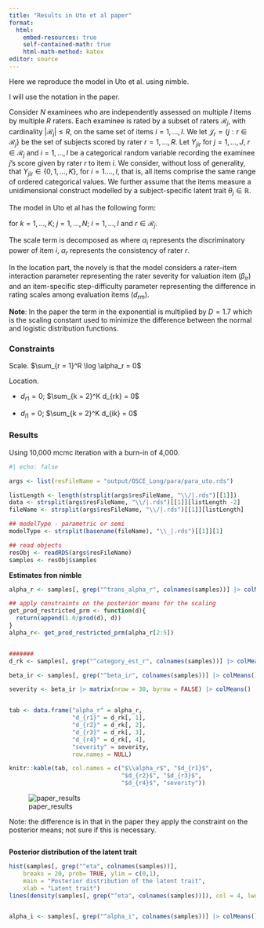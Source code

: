 ```yaml
---
title: "Results in Uto et al paper"
format: 
  html:
    embed-resources: true
    self-contained-math: true
    html-math-method: katex
editor: source
---
```


Here we reproduce the model in Uto et al. using nimble. 

I will use the notation in the paper. 

Consider $N$ examinees who are independently assessed on multiple $I$ items by multiple $R$ raters. Each examinee is rated by a subset of raters $\mathcal{R}_j$, with cardinality $|\mathcal{R}_j|\leq R$, on the same set of items $i=1,\dots, I$.
We let $\mathcal{J}_r = \{ j: r \in \mathcal{R}_j\}$ be the set of subjects scored by rater $r=1,\dots, R$. Let $Y_{jir}$ for $j=1,\dots,J$, $r \in \mathcal{R}_j$ and $i=1,\dots,I$ be a categorical random variable recording the examinee $j$'s score given by rater $r$ to item $i$. We consider, without loss of generality, that $Y_{jir} \in \{0, 1, \ldots, K\}$, for $i=1.\dots, I$, that is, all items comprise the same range of ordered categorical values. We further assume that the items measure a unidimensional construct modelled by a subject-specific latent trait $\theta_j \in \mathbb{R}$.  

The model in Uto et al has the following form: 

\begin{equation}
\mathbb{P}[Y_{jir}=k|Y_{jir} \in \{k,k-1\},\theta_j, \phi_{ir}, \delta_{irk}]= 
\frac{exp\{D* \phi_{ir}(\theta_j - \delta_{irk})\}}{1+exp\{D* \phi_{ir}(\theta_j - \delta_{irk})\}}  
\end{equation}

for $k=1,\dots, K;$ $j=1,\dots, N;$ $i=1,\dots, I$ and $r \in \mathcal{R}_j$.

The scale term is decomposed as 
\begin{equation}
 \phi_{ir} = \alpha_{i} \alpha_{r}
\end{equation}
where $\alpha_{i}$ represents the discriminatory power of item $i$, $\alpha_{r}$  represents the consistency of rater $r$.

In the location part, the novely is that the model considers a rater–item interaction parameter representing the rater severity for valuation item ($\beta_{ir}$) and an item-specific step-difficulty parameter representing the difference
in rating scales among evaluation items ($d_{rm}$).

\begin{equation}
  \delta_{irk} = \beta_{ir} + d_{im} + d_{rm}
\end{equation}


**Note**: In the paper the term in the exponential is multiplied by $D = 1.7$ which is the scaling constant used to minimize the difference between the normal and logistic distribution functions.

### Constraints

Scale.  $\sum_{r = 1}^R \log \alpha_r = 0$

Location. 

  - $d_{r1} = 0$; $\sum_{k = 2}^K d_{rk} = 0$

  - $d_{i1} = 0$; $\sum_{k = 2}^K d_{ik} = 0$
  

### Results

Using 10,000 mcmc iteration with a burn-in of 4,000. 

```r
#| echo: false 

args <- list(resFileName = "output/OSCE_Long/para/para_uto.rds")

listLength <- length(strsplit(args$resFileName, "\\/|.rds")[[1]])
data <- strsplit(args$resFileName, "\\/|.rds")[[1]][listLength -2]
fileName <- strsplit(args$resFileName, "\\/|.rds")[[1]][listLength]

## modelType - parametric or semi
modelType <- strsplit(basename(fileName), "\\_|.rds")[[1]][1]

## read objects
resObj <- readRDS(args$resFileName)
samples <- resObj$samples

```



**Estimates fron nimble**

```r
alpha_r <- samples[, grep("^trans_alpha_r", colnames(samples))] |> colMeans()

## apply constraints on the posterior means for the scaling
get_prod_restricted_prm <- function(d){
  return(append(1.0/prod(d), d))
}
alpha_r<- get_prod_restricted_prm(alpha_r[2:5])


#######
d_rk <- samples[, grep("^category_est_r", colnames(samples))] |> colMeans() |> matrix(nrow = 5)

beta_ir <- samples[, grep("^beta_ir", colnames(samples))] |> colMeans() 

severity <- beta_ir |> matrix(nrow = 30, byrow = FALSE) |> colMeans()


tab <- data.frame("alpha_r" = alpha_r, 
                  "d_{r1}" = d_rk[, 1], 
                  "d_{r2}" = d_rk[, 2], 
                  "d_{r3}" = d_rk[, 3], 
                  "d_{r4}" = d_rk[, 4], 
                  "severity" = severity,
                  row.names = NULL)

knitr::kable(tab, col.names = c("$\\alpha_r$", "$d_{r1}$", 
                                "$d_{r2}$", "$d_{r3}$", 
                                "$d_{r4}$", "severity"))
```

![paper_results](uto_et_al/uto_paper_rater_parameters.png)

Note: the difference is in that in the paper they apply the constraint on the posterior means; not sure if this is necessary. 

```r
```

**Posterior distribution of the latent trait**

```r

hist(samples[, grep("^eta", colnames(samples))], 
	breaks = 20, prob= TRUE, ylim = c(0,1), 
	main = "Posterior distribution of the latent trait", 
	xlab = "Latent trait")
lines(density(samples[, grep("^eta", colnames(samples))]), col = 4, lwd = 2)


alpha_i <- samples[, grep("^alpha_i", colnames(samples))] |> colMeans()

```


